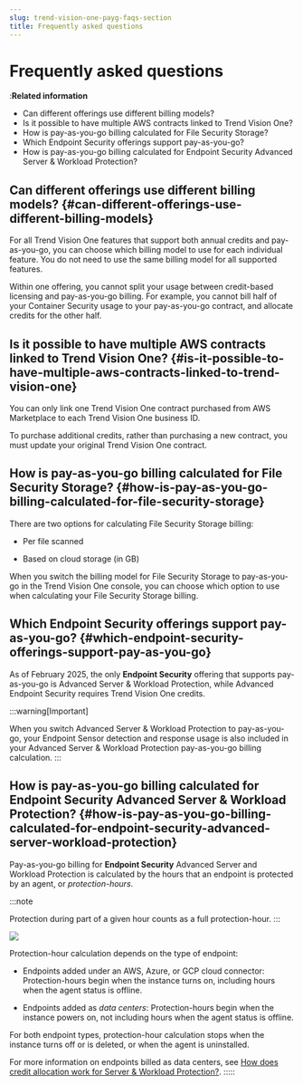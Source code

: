 ```yaml
---
slug: trend-vision-one-payg-faqs-section
title: Frequently asked questions
---
```

# Frequently asked questions

:**Related information**

- Can different offerings use different billing models?
- Is it possible to have multiple AWS contracts linked to Trend Vision One?
- How is pay-as-you-go billing calculated for File Security Storage?
- Which Endpoint Security offerings support pay-as-you-go?
- How is pay-as-you-go billing calculated for Endpoint Security Advanced Server & Workload Protection?

## Can different offerings use different billing models? {#can-different-offerings-use-different-billing-models}

For all Trend Vision One features that support both annual credits and pay-as-you-go, you can choose which billing model to use for each individual feature. You do not need to use the same billing model for all supported features.

Within one offering, you cannot split your usage between credit-based licensing and pay-as-you-go billing. For example, you cannot bill half of your Container Security usage to your pay-as-you-go contract, and allocate credits for the other half.

## Is it possible to have multiple AWS contracts linked to Trend Vision One? {#is-it-possible-to-have-multiple-aws-contracts-linked-to-trend-vision-one}

You can only link one Trend Vision One contract purchased from AWS Marketplace to each Trend Vision One business ID.

To purchase additional credits, rather than purchasing a new contract, you must update your original Trend Vision One contract.

## How is pay-as-you-go billing calculated for File Security Storage? {#how-is-pay-as-you-go-billing-calculated-for-file-security-storage}

There are two options for calculating File Security Storage billing:

- Per file scanned

- Based on cloud storage (in GB)

When you switch the billing model for File Security Storage to pay-as-you-go in the Trend Vision One console, you can choose which option to use when calculating your File Security Storage billing.

## Which Endpoint Security offerings support pay-as-you-go? {#which-endpoint-security-offerings-support-pay-as-you-go}

As of February 2025, the only **Endpoint Security** offering that supports pay-as-you-go is Advanced Server & Workload Protection, while Advanced Endpoint Security requires Trend Vision One credits.

:::warning[Important]

When you switch Advanced Server & Workload Protection to pay-as-you-go, your Endpoint Sensor detection and response usage is also included in your Advanced Server & Workload Protection pay-as-you-go billing calculation.
:::

## How is pay-as-you-go billing calculated for Endpoint Security Advanced Server & Workload Protection? {#how-is-pay-as-you-go-billing-calculated-for-endpoint-security-advanced-server-workload-protection}

Pay-as-you-go billing for **Endpoint Security** Advanced Server and Workload Protection is calculated by the hours that an endpoint is protected by an agent, or *protection-hours*.

:::note

Protection during part of a given hour counts as a full protection-hour.
:::

![](/images/swp_protection_hours=5ed3c012-1b16-418f-8836-f746b20d869a.webp)

Protection-hour calculation depends on the type of endpoint:

- Endpoints added under an AWS, Azure, or GCP cloud connector: Protection-hours begin when the instance turns on, including hours when the agent status is offline.

- Endpoints added as *data centers*: Protection-hours begin when the instance powers on, not including hours when the agent status is offline.

For both endpoint types, protection-hour calculation stops when the instance turns off or is deleted, or when the agent is uninstalled.

For more information on endpoints billed as data centers, see [How does credit allocation work for Server & Workload Protection?](credit-allocation-swp.mdx).
:::::

